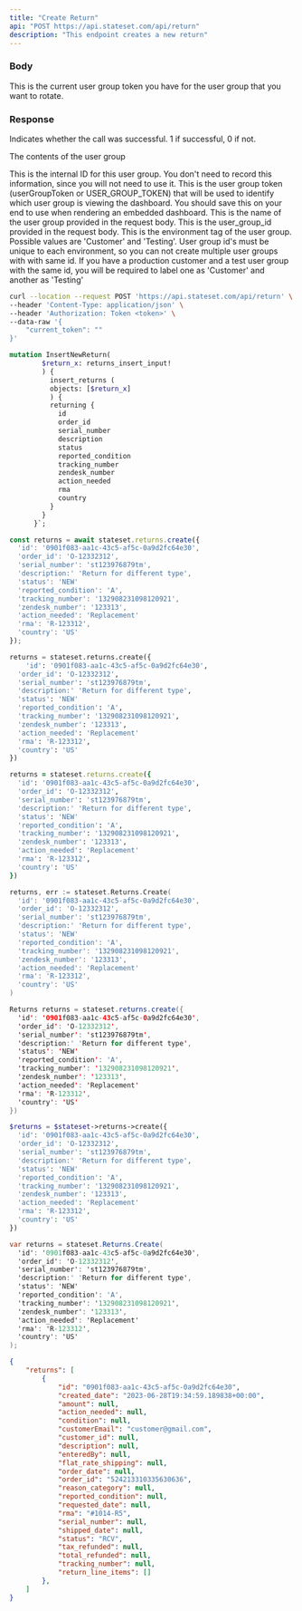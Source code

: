 ```yaml
---
title: "Create Return"
api: "POST https://api.stateset.com/api/return"
description: "This endpoint creates a new return"
---
```


### Body

<ParamField body="current_token" type="string">
  This is the current user group token you have for the user group that you want
  to rotate.
</ParamField>

### Response

<ResponseField name="success" type="number">
  Indicates whether the call was successful. 1 if successful, 0 if not.
</ResponseField>

<ResponseField name="user_group" type="object">

The contents of the user group

<Expandable title="Toggle object">

<ResponseField name="team_id" type="number">
  This is the internal ID for this user group. You don't need to record this
  information, since you will not need to use it.
</ResponseField>

<ResponseField name="token" type="string">
  This is the user group token (userGroupToken or USER_GROUP_TOKEN) that will be
  used to identify which user group is viewing the dashboard. You should save
  this on your end to use when rendering an embedded dashboard.
</ResponseField>

<ResponseField name="name" type="string">
  This is the name of the user group provided in the request body.
</ResponseField>

<ResponseField name="provided_id" type="string">
  This is the user_group_id provided in the request body.
</ResponseField>

<ResponseField name="api_environment_tag" type="JSON or null">
  This is the environment tag of the user group. Possible values are 'Customer'
  and 'Testing'. User group id's must be unique to each environment, so you can
  not create multiple user groups with with same id. If you have a production
  customer and a test user group with the same id, you will be required to label
  one as 'Customer' and another as 'Testing'
</ResponseField>

</Expandable>

</ResponseField>

<RequestExample>

```bash cURL
curl --location --request POST 'https://api.stateset.com/api/return' \
--header 'Content-Type: application/json' \
--header 'Authorization: Token <token>' \
--data-raw '{
    "current_token": ""
}'
```

```graphQL GraphQL
mutation InsertNewReturn(
        $return_x: returns_insert_input!
        ) {
          insert_returns (
          objects: [$return_x]
          ) {    
          returning {
            id
            order_id
            serial_number
            description
            status
            reported_condition
            tracking_number
            zendesk_number
            action_needed
            rma
            country
          }
        }
      }`;
```

```js Node.js
const returns = await stateset.returns.create({
  'id': '0901f083-aa1c-43c5-af5c-0a9d2fc64e30',
  'order_id': 'O-12332312',
  'serial_number': 'st123976879tm',
  'description:' 'Return for different type',
  'status': 'NEW'
  'reported_condition': 'A',
  'tracking_number': '132908231098120921',
  'zendesk_number': '123313',
  'action_needed': 'Replacement'
  'rma': 'R-123312',
  'country': 'US'
});
```
  
```python Python
returns = stateset.returns.create({
    'id': '0901f083-aa1c-43c5-af5c-0a9d2fc64e30',
  'order_id': 'O-12332312',
  'serial_number': 'st123976879tm',
  'description:' 'Return for different type',
  'status': 'NEW'
  'reported_condition': 'A',
  'tracking_number': '132908231098120921',
  'zendesk_number': '123313',
  'action_needed': 'Replacement'
  'rma': 'R-123312',
  'country': 'US'
})
```

```ruby Ruby
returns = stateset.returns.create({
  'id': '0901f083-aa1c-43c5-af5c-0a9d2fc64e30',
  'order_id': 'O-12332312',
  'serial_number': 'st123976879tm',
  'description:' 'Return for different type',
  'status': 'NEW'
  'reported_condition': 'A',
  'tracking_number': '132908231098120921',
  'zendesk_number': '123313',
  'action_needed': 'Replacement'
  'rma': 'R-123312',
  'country': 'US'
})
```

```go Go
returns, err := stateset.Returns.Create(
  'id': '0901f083-aa1c-43c5-af5c-0a9d2fc64e30',
  'order_id': 'O-12332312',
  'serial_number': 'st123976879tm',
  'description:' 'Return for different type',
  'status': 'NEW'
  'reported_condition': 'A',
  'tracking_number': '132908231098120921',
  'zendesk_number': '123313',
  'action_needed': 'Replacement'
  'rma': 'R-123312',
  'country': 'US'
)
```

```java Java
Returns returns = stateset.returns.create({
  'id': '0901f083-aa1c-43c5-af5c-0a9d2fc64e30',
  'order_id': 'O-12332312',
  'serial_number': 'st123976879tm',
  'description:' 'Return for different type',
  'status': 'NEW'
  'reported_condition': 'A',
  'tracking_number': '132908231098120921',
  'zendesk_number': '123313',
  'action_needed': 'Replacement'
  'rma': 'R-123312',
  'country': 'US'
})
```

```php PHP
$returns = $stateset->returns->create({
  'id': '0901f083-aa1c-43c5-af5c-0a9d2fc64e30',
  'order_id': 'O-12332312',
  'serial_number': 'st123976879tm',
  'description:' 'Return for different type',
  'status': 'NEW'
  'reported_condition': 'A',
  'tracking_number': '132908231098120921',
  'zendesk_number': '123313',
  'action_needed': 'Replacement'
  'rma': 'R-123312',
  'country': 'US'
})
```

```csharp C#
var returns = stateset.Returns.Create(
  'id': '0901f083-aa1c-43c5-af5c-0a9d2fc64e30',
  'order_id': 'O-12332312',
  'serial_number': 'st123976879tm',
  'description:' 'Return for different type',
  'status': 'NEW'
  'reported_condition': 'A',
  'tracking_number': '132908231098120921',
  'zendesk_number': '123313',
  'action_needed': 'Replacement'
  'rma': 'R-123312',
  'country': 'US'
);
```


</RequestExample>

<ResponseExample>

```json Response
{
    "returns": [
        {
            "id": "0901f083-aa1c-43c5-af5c-0a9d2fc64e30",
            "created_date": "2023-06-28T19:34:59.189838+00:00",
            "amount": null,
            "action_needed": null,
            "condition": null,
            "customerEmail": "customer@gmail.com",
            "customer_id": null,
            "description": null,
            "enteredBy": null,
            "flat_rate_shipping": null,
            "order_date": null,
            "order_id": "524213310335630636",
            "reason_category": null,
            "reported_condition": null,
            "requested_date": null,
            "rma": "#1014-R5",
            "serial_number": null,
            "shipped_date": null,
            "status": "RCV",
            "tax_refunded": null,
            "total_refunded": null,
            "tracking_number": null,
            "return_line_items": []
        },
    ]
}  
```

</ResponseExample>
